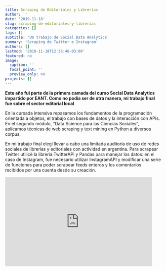 ```yaml
---
title: Scraping de Editoriales y Librerías
author: ''
date: '2019-11-18'
slug: scraping-de-editoriales-y-librerías
categories: []
tags: []
subtitle: 'Un trabajo de Social Data Analytics'
summary: 'Scraping de Twitter e Instagram'
authors: []
lastmod: '2019-11-18T12:38:48-03:00'
featured: no
image:
  caption: ''
  focal_point: ''
  preview_only: no
projects: []
---
```

**Este año fui parte de la primera camada del curso Social Data Analytics impartido por EANT. Como no podía ser de otra manera, mi trabajo final fue sobre el sector editorial local**

En la cursada intensiva repasamos los fundamentos de la programación orientada a objetos, el trabajo con bases de datos y la interacción con APIs. En el segundo módulo, "Data Science para las Ciencias Sociales", aplicamos técnicas de web scraping y text mining en Python a diversos corpus.

En mi trabajo final elegí llevar a cabo una limitada auditoría de uso de redes sociales de librerías y editoriales con actividad en argentina. Para scrapear Twitter utilicé la librería TwitterAPI y Pandas para manejar los datos: en el caso de Instagram, fue necesario utilizar InstagramAPI y modificar una serie de funciones para poder scrapear feeds enteros y los comentarios recibidos por una cuenta desde su creación. 

<iframe src="https://onedrive.live.com/embed?cid=B9BB54C1ABD9A1D0&resid=B9BB54C1ABD9A1D0%21114&authkey=AF1FoHBCh2KRyRg&em=2" width="476" height="288" frameborder="0" scrolling="no"></iframe>